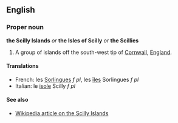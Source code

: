 ==English==
===Proper noun===
'''the Scilly Islands''' ''or'' '''the Isles of Scilly''' ''or'' '''the Scillies'''

#A group of islands off the south-west tip of [[Cornwall]], [[England]].

====Translations====

*French: les [[Sorlingues]] ''f pl'', les [[îles]] Sorlingues ''f pl''
*Italian: le [[isole]] Scilly ''f pl''

====See also====

*[[en:Isles_of_Scilly|Wikipedia article on the Scilly Islands]]